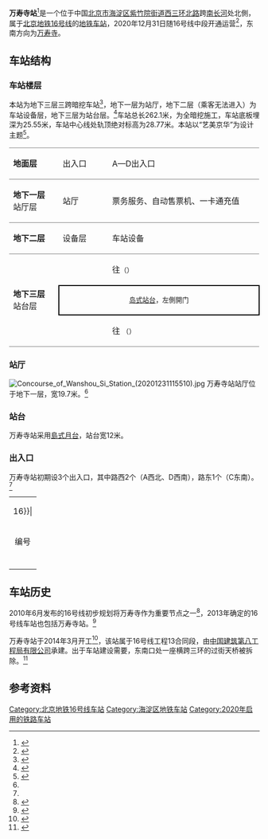 {{about|北京地铁16号线所属车站|其他名称类似的车站|万寿站}}
{{NoteTA
|G1=Railway}}
{{Infobox station
|name = 万寿寺
|eng_name = Wɑnshousi<ref name=map2021>{{cite web|url=https://www.bjsubway.com/subway/images/luwangtu.png|title=北京城市轨道交通线网图|date=2021-12-31|access-date=2021-12-30|archive-date=2021-12-31|archive-url=https://web.archive.org/web/20211231004642/https://www.bjsubway.com/subway/images/luwangtu.png|dead-url=no}}</ref>
|livery = 
|linecolour = {{北京地铁颜色|16}}
|image = Platform of Wanshou Si Station (20201231114934).jpg
|caption = 万寿寺站站台
|other_name = 
|country = {{PRC}}
|borough = [[北京市|北京市]][[海淀区|海淀区]][[紫竹院街道|紫竹院街道]]
|address = [[西三环北路_(北京)|西三环北路]]跨[[南长河|南长河]]处
|coordinates = {{coord|39.946751|N|116.303318|E|display=inline,title|type:railwaystation}}
|elevation = 
|operator = [[京港地铁|北京京港地铁有限公司]]
|lines = {{北京地铁线路名|16|SL}}
|distance = 
|platform = 1座[[島式月台|島式月台]]
|tracks = 2条
|bus_routes = 
|bus_stands = 
|connections = 公交站：万寿寺
|structure = 地下车站
|hall = 
|depth = 
|levels = 
|interchange = 
|exits = 3个
|elevator = 
|escalator = 
|architect = 
|architectural_style = 
|colour = 朱红色
|type = 
|status = 运营中
|code = 
|zone = 
|classification = 
|website = 
|built = 
|opened = 2020年12月31日
|opening = 
|pass_year = 
|passengers = 
|pass_system = 
|pass_rank = 
|mpassengers = 
|trains = 
|station_hours = 
|hours = 
|first = {{北京地铁线路名|16|S}}
:往{{北京地铁起讫站|16|L}}：05:46
:往{{北京地铁起讫站|16|R}}：05:57
|last = {{北京地铁线路名|16|S}}
:往{{北京地铁起讫站|16|L}}：22:51
:往{{北京地铁起讫站|16|R}}：23:12
|adjacent = {{adjacent stations|system=北京地铁|line=16|left=苏州桥|right=国家图书馆|note-left=1.610km|note-mid=距离[[北安河站|北安河]]25.675km|note-right=1.721km}}
|other_services = 
|route_map = {{Routemap|inline=yes|map=
utSTRf\utSTRg~~ ~~{{rmr|Licon=U|{{stl|北京地铁|苏州桥}}}}
utSTR+BSl\utSTR+BSr
utSTR+BSl\utSTR+BSr
utSTRf\utSTRg~~ ~~{{rmr|Licon=D|{{stl|北京地铁|国家图书馆}}}}
}}
}}
'''万寿寺站'''<ref>{{cite web|url=http://yewu.ghzrzyw.beijing.gov.cn/searches/detailForDiMingGongGao?id=352f0a23-1d70-4ff6-8efb-17d944b4e203|title=地名公告详情|publisher=[[北京市规划和自然资源委员会|北京市规划和自然资源委员会]]|date=2020-09-29|accessdate=2020-10-10}}{{Dead link}}</ref>是一个位于中国[[北京市|北京市]][[海淀区|海淀区]][[紫竹院街道|紫竹院街道]][[北京三环路|西三环北路]]跨[[南长河|南长河]]处北側，属于[[北京地铁|北京地铁]][[北京地铁16号线|16号线]]的[[地铁车站|地铁车站]]，2020年12月31日随16号线中段开通运营<ref name="bjsub2020">{{cite news|author=孙宏阳|url=https://news.bjd.com.cn/2020/12/30/39529t100.html|title=明日起，地铁房山线北延、16号线中段和有轨电车T1线开通试运营！|publisher=北京日报客户端|date=2020-12-30|accessdate=2020-12-30|archive-date=2021-01-12|archive-url=https://web.archive.org/web/20210112020652/https://news.bjd.com.cn/2020/12/30/39529t100.html|dead-url=no}}</ref>，东南方向为[[万寿寺_(北京)|万寿寺]]。

== 车站结构 ==
=== 车站楼层 ===
本站为地下三层三跨暗挖车站<ref>{{cite news|author=苏利川|url=http://news.hexun.com/2016-05-16/183876939.html|title=感触首都地铁建设“工匠精神”|publisher=[[中华工商时报|中华工商时报]]|date=2016-05-16|accessdate=2016-09-11|archive-url=https://web.archive.org/web/20170220041310/http://news.hexun.com/2016-05-16/183876939.html|archive-date=2017-02-20|dead-url=yes}}</ref>，地下一层为站厅，地下二层（乘客无法进入）为车站设备层，地下三层为站台层。<ref name="wss_plan">{{cite web|url=http://www.bjghw.gov.cn/web/dtfazs16/images/07wssz.jpg|title=万寿寺站|publisher=北京市规划委员会|accessdate=2016-09-11|archive-url=https://web.archive.org/web/20130927222506/http://www.bjghw.gov.cn/web/dtfazs16/images/07wssz.jpg|archive-date=2013-09-27|dead-url=yes}}</ref>车站总长262.1米，为全暗挖施工，车站底板埋深为25.55米，车站中心线处轨顶绝对标高为28.77米。本站以“艺美京华”为设计主题<ref>{{cite news|author=李博; 饶强|url=https://news.bjd.com.cn/2020/09/20/5778t100.html|title=北京地铁16号线中段、房山线北延今起试运行|publisher=北京日报客户端|date=2020-09-20|accessdate=2020-09-21}}</ref>。
{|cellspacing=0 cellpadding=3
|style="border-top:solid 1px gray;border-bottom:solid 1px gray;" width=100|'''地面层'''
|style="border-top:solid 1px gray;border-bottom:solid 1px gray;" width=100|出入口
|style="border-top:solid 1px gray;border-bottom:solid 1px gray;" width=350|A—D出入口
|-
|style="border-bottom:solid 1px gray;"|'''地下一层'''<br />站厅层
|style="border-bottom:solid 1px gray;"|站厅
|style="border-bottom:solid 1px gray;"|票务服务、自动售票机、一卡通充值
|-
|style="border-bottom:solid 1px gray;"|'''地下二层'''
|style="border-bottom:solid 1px gray;"|设备层
|style="border-bottom:solid 1px gray;"|车站设备
|-
|style="border-bottom:solid 1px gray;" rowspan=3|'''地下三层'''<br />站台层
|{{arrow|L}}
|{{北京地铁线路名|16|c}}往{{站|北安河}}<small>（{{站|苏州桥}}）</small>
|-
|style="border-right:solid 2px black;border-left:solid 2px black;border-top:solid 2px black;border-bottom:solid 2px black;" colspan=2|<center><small>[[岛式站台|岛式站台]]，左側開门</small></center>
|-
|style="border-bottom:solid 1px gray;"|{{arrow|R}}
|style="border-bottom:solid 1px gray;"|{{北京地铁线路名|16|c}}往{{站|玉渊潭东门}}<!--{{站|宛平城}}--><small>（{{站|国家图书馆}}）</small>
|}

=== 站厅 ===
[[File:Concourse_of_Wanshou_Si_Station_(20201231115510).jpg|thumb]]
万寿寺站站厅位于地下一层，宽19.7米。<ref name="wss_plan"/>

=== 站台 ===
万寿寺站采用[[島式月台|島式月台]]，站台宽12米。
{{multiple image|direction=vertical|align=center|width=700
|image1=Platform panorama of Wanshou Si Station (20201231115041).jpg|caption1=<center>站台全景图（2020年12月摄）</center>
}}

=== 出入口 ===
万寿寺站初期设3个出入口，其中路西2个（A西北、D西南），路东1个（C东南）。<ref name="wss_plan"/>
<!-- 以下按车站指示牌 -->
{| class="wikitable"
| colspan="5" align="center" bgcolor={{北京地铁颜色|16}}|
|-
! 编号 
! 指示
! 建议前往的目的地
! 照片
! 无障碍设施图片
|-
| {{港鐵出口|A}}
| 西三环北路（西侧）
|[[中国青年政治学院|中央团校中青院]]、北京万年青宾馆、北京外研书店（北外店）
|[[File:Exit_A_of_Wanshou_Si_Station_(20210120114915).jpg|150px]]
|{{n/a}}
|-
| {{港鐵出口|C}}
| 西三环北路（东侧）
|广源大厦、[[中国剧院|中国剧院]]、[[万寿寺_(北京)|北京艺术博物馆]]、[[延庆寺_(北京)|延庆寺]]、[[中央社会主义学院|中央社会主义学院]]、万寿寺派出所、[[北京理工大学附属中学|北京理工大学附属中学]]（东校区）
|[[File:Exit_C_of_Wanshou_Si_Station_(20210121160904).jpg|150px]]
|{{n/a}}
|-
| {{港鐵出口|D|附=升}}
| 西三环北路（西侧）
|南长河公园、北京香格里拉饭店
|[[File:Exit_D_of_Wanshou_Si_Station_(20210120114627).jpg|150px]]
|[[File:Exit_D_lift_of_Wanshou_Si_Station_(20210120114722).jpg|150px]]
|-
| bgcolor="#EEEEEE" colspan=5 | {{港鐵出口|註=升}}
|}

== 车站历史 ==
2010年6月发布的16号线初步规划将万寿寺作为重要节点之一<ref>{{cite news|url=http://news.xinhuanet.com/politics/2010-06/29/c_12277966.htm|title=北京地铁16号线初定重要站点 拟过动物园、国图等|publisher=[[北京晚报|北京晚报]]|date=2010-06-29|accessdate=2016-09-11|archive-date=2012-11-06|archive-url=https://web.archive.org/web/20121106143254/http://news.xinhuanet.com/politics/2010-06/29/c_12277966.htm|dead-url=no}}</ref>，2013年确定的16号线车站也包括万寿寺站。<ref>{{cite news|url=http://news.xinhuanet.com/energy/2013-02/16/c_124350272.htm|title=北京16号线确定24站 计划2016年建成|publisher=[[法制晚报|法制晚报]]|date=2013-02-16|accessdate=2016-09-11|archive-date=2017-02-20|archive-url=https://web.archive.org/web/20170220040748/http://news.xinhuanet.com/energy/2013-02/16/c_124350272.htm|dead-url=no}}</ref>

万寿寺站于2014年3月开工<ref>{{cite news|author=罗源源|coauthors=殷涛|url=http://sdjsb.bjd.com.cn/html/2014-03/12/content_159903.htm|title=地铁16号线万寿寺车站开工|publisher=[[首都建设报|首都建设报]]|date=2014-03-12|accessdate=2016-09-11|archive-date=2017-02-20|archive-url=https://web.archive.org/web/20170220040545/http://sdjsb.bjd.com.cn/html/2014-03/12/content_159903.htm|dead-url=no}}</ref>，该站属于16号线工程13合同段，由[[中國建築工程總公司|中国建筑]][[中国建筑第八工程局有限公司|第八工程局有限公司]]承建。出于车站建设需要，东南口处一座横跨三环的过街天桥被拆除。<ref>{{cite news|author=刘汨|title=天桥“失踪” 居民绕道 位于西三环万寿寺附近 因妨碍地铁施工被拆除 未来有望原地复建|publisher=[[法制晚报|法制晚报]]|date=2015-03-09|url=http://news.sina.com.cn/o/2015-03-09/143931585915.shtml|accessdate=2016-09-11|archive-date=2017-02-20|archive-url=https://web.archive.org/web/20170220040435/http://news.sina.com.cn/o/2015-03-09/143931585915.shtml|dead-url=no}}</ref>

== 参考资料 ==
{{reflist}}

{{北京地铁16号线}}

[[Category:北京地铁16号线车站|Category:北京地铁16号线车站]]
[[Category:海淀区地铁车站|Category:海淀区地铁车站]]
[[Category:2020年启用的铁路车站|Category:2020年启用的铁路车站]]